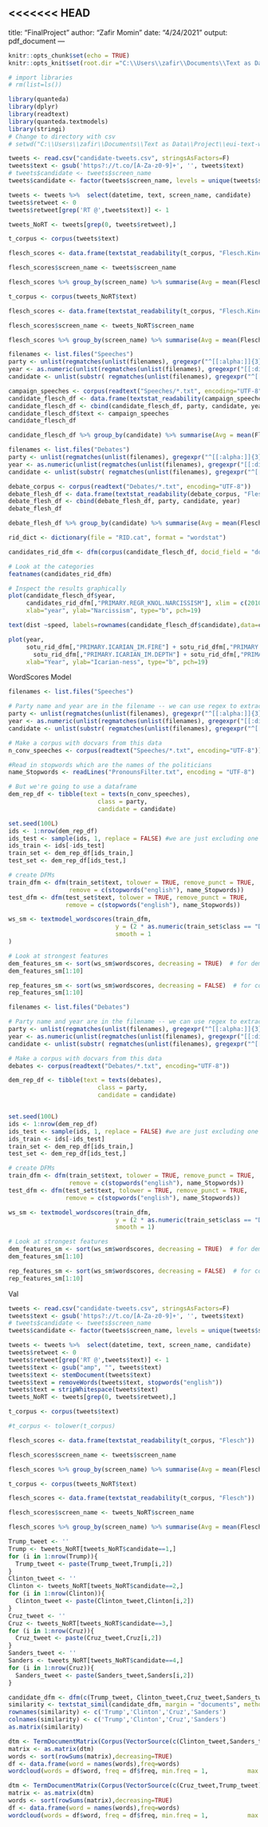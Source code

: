 <<<<<<< HEAD
---
title: "FinalProject"
author: "Zafir Momin"
date: "4/24/2021"
output: pdf_document
---

```{r setup, include=FALSE}
knitr::opts_chunk$set(echo = TRUE)
knitr::opts_knit$set(root.dir ="C:\\Users\\zafir\\Documents\\Text as Data\\Project\\1015_FinalProject")
```

```{r echo=FALSE}
# import libraries
# rm(list=ls())

library(quanteda)
library(dplyr)
library(readtext)
library(quanteda.textmodels)
library(stringi)
# Change to directory with csv
# setwd("C:\\Users\\zafir\\Documents\\Text as Data\\Project\\eui-text-workshop\\datasets")
```


```{r echo=TRUE}
tweets <- read.csv("candidate-tweets.csv", stringsAsFactors=F)
tweets$text <- gsub('https?://t.co/[A-Za-z0-9]+', '', tweets$text)
# tweets$candidate <- tweets$screen_name
tweets$candidate <- factor(tweets$screen_name, levels = unique(tweets$screen_name), labels = c(1, 2, 3, 4))

tweets <- tweets %>%  select(datetime, text, screen_name, candidate)
tweets$retweet <- 0
tweets$retweet[grep('RT @',tweets$text)] <- 1

tweets_NoRT <- tweets[grep(0, tweets$retweet),]
```

```{r echo=TRUE}
t_corpus <- corpus(tweets$text)

flesch_scores <- data.frame(textstat_readability(t_corpus, "Flesch.Kincaid"))

flesch_scores$screen_name <- tweets$screen_name

flesch_scores %>% group_by(screen_name) %>% summarise(Avg = mean(Flesch.Kincaid,na.rm=TRUE))
```



```{r echo=TRUE}
t_corpus <- corpus(tweets_NoRT$text)

flesch_scores <- data.frame(textstat_readability(t_corpus, "Flesch.Kincaid"))

flesch_scores$screen_name <- tweets_NoRT$screen_name

flesch_scores %>% group_by(screen_name) %>% summarise(Avg = mean(Flesch.Kincaid,na.rm=TRUE))

```

```{r echo=TRUE}
filenames <- list.files("Speeches")
party <- unlist(regmatches(unlist(filenames), gregexpr("^[[:alpha:]]{3}", unlist(filenames))))
year <- as.numeric(unlist(regmatches(unlist(filenames), gregexpr("[[:digit:]]+", unlist(filenames)))))
candidate <- unlist(substr( regmatches(unlist(filenames), gregexpr("^[[:alpha:]]{7}", unlist(filenames))), 4, 7))

campaign_speeches <- corpus(readtext("Speeches/*.txt", encoding="UTF-8"))
candidate_flesch_df <- data.frame(textstat_readability(campaign_speeches, "Flesch.Kincaid"))
candidate_flesch_df <- cbind(candidate_flesch_df, party, candidate, year)
candidate_flesch_df$text <- campaign_speeches
candidate_flesch_df

candidate_flesch_df %>% group_by(candidate) %>% summarise(Avg = mean(Flesch.Kincaid,na.rm=TRUE))

```

```{r echo=TRUE}
filenames <- list.files("Debates")
party <- unlist(regmatches(unlist(filenames), gregexpr("^[[:alpha:]]{3}", unlist(filenames))))
year <- as.numeric(unlist(regmatches(unlist(filenames), gregexpr("[[:digit:]]+", unlist(filenames)))))
candidate <- unlist(substr( regmatches(unlist(filenames), gregexpr("^[[:alpha:]]{7}", unlist(filenames))), 4, 7))

debate_corpus <- corpus(readtext("Debates/*.txt", encoding="UTF-8"))
debate_flesh_df <- data.frame(textstat_readability(debate_corpus, "Flesch.Kincaid"))
debate_flesh_df <- cbind(debate_flesh_df, party, candidate, year)
debate_flesh_df

debate_flesh_df %>% group_by(candidate) %>% summarise(Avg = mean(Flesch.Kincaid,na.rm=TRUE))

```

```{r echo=TRUE}
rid_dict <- dictionary(file = "RID.cat", format = "wordstat")

candidates_rid_dfm <- dfm(corpus(candidate_flesch_df, docid_field = "document"), dictionary = rid_dict)

# Look at the categories
featnames(candidates_rid_dfm)

# Inspect the results graphically
plot(candidate_flesch_df$year, 
     candidates_rid_dfm[,"PRIMARY.REGR_KNOL.NARCISSISM"], xlim = c(2010, 2020),
     xlab="year", ylab="Narcissism", type="b", pch=19)

text(dist ~speed, labels=rownames(candidate_flesch_df$candidate),data=cars, cex=0.9, font=2)

plot(year, 
     sotu_rid_dfm[,"PRIMARY.ICARIAN_IM.FIRE"] + sotu_rid_dfm[,"PRIMARY.ICARIAN_IM.ASCEND"] +sotu_rid_dfm[,"PRIMARY.ICARIAN_IM.DESCENT"] +
       sotu_rid_dfm[,"PRIMARY.ICARIAN_IM.DEPTH"] + sotu_rid_dfm[,"PRIMARY.ICARIAN_IM.HEIGHT"] + sotu_rid_dfm[,"PRIMARY.ICARIAN_IM.WATER"],
     xlab="Year", ylab="Icarian-ness", type="b", pch=19)
```
WordScores Model
```{r echo=TRUE}
filenames <- list.files("Speeches")

# Party name and year are in the filename -- we can use regex to extract these to use as our docvars
party <- unlist(regmatches(unlist(filenames), gregexpr("^[[:alpha:]]{3}", unlist(filenames))))
year <- as.numeric(unlist(regmatches(unlist(filenames), gregexpr("[[:digit:]]+", unlist(filenames)))))
candidate <- unlist(substr( regmatches(unlist(filenames), gregexpr("^[[:alpha:]]{7}", unlist(filenames))), 4, 7))

# Make a corpus with docvars from this data
n_conv_speeches <- corpus(readtext("Speeches/*.txt", encoding="UTF-8"))

#Read in stopwords which are the names of the politicians
name_Stopwords <- readLines("PronounsFilter.txt", encoding = "UTF-8")

# But we're going to use a dataframe
dem_rep_df <- tibble(text = texts(n_conv_speeches),
                         class = party,
                         candidate = candidate)

set.seed(100L)
ids <- 1:nrow(dem_rep_df)
ids_test <- sample(ids, 1, replace = FALSE) #we are just excluding one for the test set
ids_train <- ids[-ids_test]
train_set <- dem_rep_df[ids_train,]
test_set <- dem_rep_df[ids_test,]

# create DFMs
train_dfm <- dfm(train_set$text, tolower = TRUE, remove_punct = TRUE, 
                 remove = c(stopwords("english"), name_Stopwords))
test_dfm <- dfm(test_set$text, tolower = TRUE, remove_punct = TRUE, 
                remove = c(stopwords("english"), name_Stopwords))

ws_sm <- textmodel_wordscores(train_dfm, 
                              y = (2 * as.numeric(train_set$class == "Dem")) - 1,
                              smooth = 1
)

# Look at strongest features
dem_features_sm <- sort(ws_sm$wordscores, decreasing = TRUE)  # for democrat
dem_features_sm[1:10]

rep_features_sm <- sort(ws_sm$wordscores, decreasing = FALSE)  # for conservative
rep_features_sm[1:10]
```

```{r echo=TRUE}
filenames <- list.files("Debates")

# Party name and year are in the filename -- we can use regex to extract these to use as our docvars
party <- unlist(regmatches(unlist(filenames), gregexpr("^[[:alpha:]]{3}", unlist(filenames))))
year <- as.numeric(unlist(regmatches(unlist(filenames), gregexpr("[[:digit:]]+", unlist(filenames)))))
candidate <- unlist(substr( regmatches(unlist(filenames), gregexpr("^[[:alpha:]]{7}", unlist(filenames))), 4, 7))

# Make a corpus with docvars from this data
debates <- corpus(readtext("Debates/*.txt", encoding="UTF-8"))

dem_rep_df <- tibble(text = texts(debates),
                         class = party,
                         candidate = candidate)


set.seed(100L)
ids <- 1:nrow(dem_rep_df)
ids_test <- sample(ids, 1, replace = FALSE) #we are just excluding one for the test set
ids_train <- ids[-ids_test]
train_set <- dem_rep_df[ids_train,]
test_set <- dem_rep_df[ids_test,]

# create DFMs
train_dfm <- dfm(train_set$text, tolower = TRUE, remove_punct = TRUE, 
                 remove = c(stopwords("english"), name_Stopwords))
test_dfm <- dfm(test_set$text, tolower = TRUE, remove_punct = TRUE, 
                remove = c(stopwords("english"), name_Stopwords))

ws_sm <- textmodel_wordscores(train_dfm, 
                              y = (2 * as.numeric(train_set$class == "Dem")) - 1,
                              smooth = 1)

# Look at strongest features
dem_features_sm <- sort(ws_sm$wordscores, decreasing = TRUE)  # for democrat
dem_features_sm[1:10]

rep_features_sm <- sort(ws_sm$wordscores, decreasing = FALSE)  # for conservative
rep_features_sm[1:10]
```

############################ Val ##################################


```{r echo=TRUE}
tweets <- read.csv("candidate-tweets.csv", stringsAsFactors=F)
tweets$text <- gsub('https?://t.co/[A-Za-z0-9]+', '', tweets$text)
# tweets$candidate <- tweets$screen_name
tweets$candidate <- factor(tweets$screen_name, levels = unique(tweets$screen_name), labels = c(1, 2, 3, 4))

tweets <- tweets %>%  select(datetime, text, screen_name, candidate)
tweets$retweet <- 0
tweets$retweet[grep('RT @',tweets$text)] <- 1
tweets$text <- gsub("amp", "", tweets$text) 
tweets$text <- stemDocument(tweets$text)
tweets$text = removeWords(tweets$text, stopwords("english"))
tweets$text = stripWhitespace(tweets$text)
tweets_NoRT <- tweets[grep(0, tweets$retweet),]
```

```{r echo=TRUE}

t_corpus <- corpus(tweets$text)

#t_corpus <- tolower(t_corpus)

flesch_scores <- data.frame(textstat_readability(t_corpus, "Flesch"))

flesch_scores$screen_name <- tweets$screen_name

flesch_scores %>% group_by(screen_name) %>% summarise(Avg = mean(Flesch,na.rm=TRUE))


```

```{r echo=TRUE}

t_corpus <- corpus(tweets_NoRT$text)

flesch_scores <- data.frame(textstat_readability(t_corpus, "Flesch"))

flesch_scores$screen_name <- tweets_NoRT$screen_name

flesch_scores %>% group_by(screen_name) %>% summarise(Avg = mean(Flesch,na.rm=TRUE))

```

```{r}
Trump_tweet <- ''
Trump <- tweets_NoRT[tweets_NoRT$candidate==1,]
for (i in 1:nrow(Trump)){
  Trump_tweet <- paste(Trump_tweet,Trump[i,2])
}
Clinton_tweet <- ''
Clinton <- tweets_NoRT[tweets_NoRT$candidate==2,]
for (i in 1:nrow(Clinton)){
  Clinton_tweet <- paste(Clinton_tweet,Clinton[i,2])
}
Cruz_tweet <- ''
Cruz <- tweets_NoRT[tweets_NoRT$candidate==3,]
for (i in 1:nrow(Cruz)){
  Cruz_tweet <- paste(Cruz_tweet,Cruz[i,2])
}
Sanders_tweet <- ''
Sanders <- tweets_NoRT[tweets_NoRT$candidate==4,]
for (i in 1:nrow(Cruz)){
  Sanders_tweet <- paste(Sanders_tweet,Sanders[i,2])
}

candidate_dfm <- dfm(c(Trump_tweet, Clinton_tweet,Cruz_tweet,Sanders_tweet))
similarity <- textstat_simil(candidate_dfm, margin = "documents", method = "cosine")
rownames(similarity) <- c('Trump','Clinton','Cruz','Sanders')
colnames(similarity) <- c('Trump','Clinton','Cruz','Sanders')
as.matrix(similarity)
```

```{r}
dtm <- TermDocumentMatrix(Corpus(VectorSource(c(Clinton_tweet,Sanders_tweet))))
matrix <- as.matrix(dtm) 
words <- sort(rowSums(matrix),decreasing=TRUE) 
df <- data.frame(word = names(words),freq=words)
wordcloud(words = df$word, freq = df$freq, min.freq = 1,           max.words=70, random.order=FALSE, rot.per=0.1,            colors=brewer.pal(8, "Dark2"))
```
```{r}
dtm <- TermDocumentMatrix(Corpus(VectorSource(c(Cruz_tweet,Trump_tweet))))
matrix <- as.matrix(dtm) 
words <- sort(rowSums(matrix),decreasing=TRUE) 
df <- data.frame(word = names(words),freq=words)
wordcloud(words = df$word, freq = df$freq, min.freq = 1,           max.words=70, random.order=FALSE, rot.per=0.1,            colors=brewer.pal(8, "Dark2"))
```
